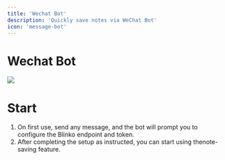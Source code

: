 ```yaml
---
title: 'Wechat Bot'
description: 'Quickly save notes via WeChat Bot'
icon: 'message-bot'
---
```


# Wechat Bot
<div className="bg-black px-4 py-0 rounded-2xl">
  <img src="/images/qrcode_for_gh_6d3997d39c61_344.jpg" />
</div>

# Start

1. ​On first use, send any message, and the bot will prompt you to configure the ​Blinko endpoint​ and ​token.
2. After completing the setup as instructed, you can start using the ​note-saving feature.